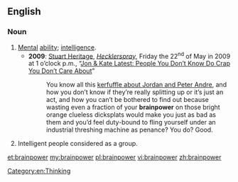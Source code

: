 ==English==

===Noun===
{{en-noun|-|s}}

# [[mental|Mental]] [[ability]]; [[intelligence]].
#* '''2009''': [http://www.hecklerspray.com/author/stuart-heritage Stuart Heritage], ''[http://www.hecklerspray.com/ Hecklerspray]'', Friday the 22<sup>nd</sup> of May in 2009 at 1 o’clock p.m., “[http://www.hecklerspray.com/jon-kate-latest-people-you-dont-know-do-crap-you-dont-care-about/200934378.php Jon & Kate Latest: People You Don’t Know Do Crap You Don’t Care About]”
#*: You know all this <span class="plainlinks">[http://www.hecklerspray.com/jordan-peter-andre-blah-blah-blah-blah-blah/200934040.php kerfuffle about Jordan and Peter Andre]</span>, and how you don’t know if they’re really splitting up or it’s just an act, and how you can’t be bothered to find out because wasting even a fraction of your '''brainpower''' on those bright orange clueless dicksplats would make you just as bad as them and you’d feel duty-bound to fling yourself under an industrial threshing machine as penance? You do? Good.
# Intelligent people considered as a group. {{rfex|en}}

[[Category:en:Thinking]]

[[et:brainpower]]
[[my:brainpower]]
[[pl:brainpower]]
[[vi:brainpower]]
[[zh:brainpower]]
